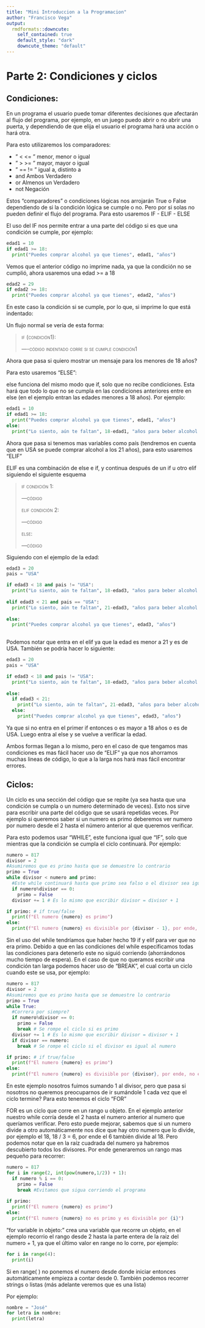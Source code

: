 ```yaml
---
title: "Mini Introduccion a la Programacion"
author: "Francisco Vega"
output:
  rmdformats::downcute:
    self_contained: true
    default_style: "dark"
    downcute_theme: "default"
---
```


# Parte 2: Condiciones y ciclos

## Condiciones: 

En un programa el usuario puede tomar diferentes decisiones que afectarán al flujo del programa, por ejemplo, en un juego puedo abrir o no abrir una puerta, y dependiendo de que elija el usuario el programa hará una acción o hará otra.

Para esto utilizaremos los comparadores:

-   " \< \<= " menor, menor o igual
-   " > >= " mayor, mayor o igual
-   " == != " igual a, distinto a
-    and Ambos Verdadero
-    or Almenos un Verdadero
-    not Negación

Estos "comparadores" o condiciones lógicas nos arrojarán True o False dependiendo de si la condición lógica se cumple o no. Pero por si solas no pueden definir el flujo del programa. Para esto usaremos IF - ELIF - ELSE

El uso del IF nos permite entrar a una parte del código si es que una condición se cumple, por ejemplo:

```python
edad1 = 10
if edad1 >= 18:
  print("Puedes comprar alcohol ya que tienes", edad1, "años")
```

Vemos que el anterior código no imprime nada, ya que la condición no se cumplió, ahora usaremos una edad \>= a 18

```python
edad2 = 29
if edad2 >= 18:
  print("Puedes comprar alcohol ya que tienes", edad2, "años")
```

En este caso la condición si se cumple, por lo que, si imprime lo que está indentado:

Un flujo normal se vería de esta forma:

> [if (condición1):]{.smallcaps}
>
> [----código indentado corre si se cumple condición1]{.smallcaps}

Ahora que pasa si quiero mostrar un mensaje para los menores de 18 años?

Para esto usaremos "ELSE":

else funciona del mismo modo que if, solo que no recibe condiciones. Esta hará que todo lo que no se cumpla en las condiciones anteriores entre en else (en el ejemplo entran las edades menores a 18 años). Por ejemplo:

```python
edad1 = 10
if edad1 >= 18:
  print("Puedes comprar alcohol ya que tienes", edad1, "años")
else:
  print("Lo siento, aún te faltan", 18-edad1, "años para beber alcohol legalmente")
```

Ahora que pasa si tenemos mas variables como país (tendremos en cuenta que en USA se puede comprar alcohol a los 21 años), para esto usaremos "ELIF"

ELIF es una combinación de else e if, y continua después de un if u otro elif siguiendo el siguiente esquema

> [if condición 1:]{.smallcaps}
>
> [---código]{.smallcaps}
>
> [elif condición 2:]{.smallcaps}
>
> [---código]{.smallcaps}
>
> [else:]{.smallcaps}
>
> [---código]{.smallcaps}

Siguiendo con el ejemplo de la edad:

```python
edad3 = 20
pais = "USA"

if edad3 < 18 and pais != "USA":
  print("Lo siento, aún te faltan", 18-edad3, "años para beber alcohol legalmente")
  
elif edad3 < 21 and pais == "USA":
  print("Lo siento, aún te faltan", 21-edad3, "años para beber alcohol legalmente")
  
else:
  print("Puedes comprar alcohol ya que tienes", edad3, "años")
  
```

Podemos notar que entra en el elif ya que la edad es menor a 21 y es de USA. También se podría hacer lo siguiente:

```python
edad3 = 20
pais = "USA"

if edad3 < 18 and pais != "USA":
  print("Lo siento, aún te faltan", 18-edad3, "años para beber alcohol legalmente")
  
else:
  if edad3 < 21:
    print("Lo siento, aún te faltan", 21-edad3, "años para beber alcohol legalmente")
  else:
    print("Puedes comprar alcohol ya que tienes", edad3, "años")
```

Ya que si no entra en el primer if entonces o es mayor a 18 años o es de USA. Luego entra al else y se vuelve a verificar la edad.

Ambos formas llegan a lo mismo, pero en el caso de que tengamos mas condiciones es mas fácil hacer uso de "ELIF" ya que nos ahorramos muchas lineas de código, lo que a la larga nos hará mas fácil encontrar errores.

## Ciclos:

Un ciclo es una sección del código que se repite (ya sea hasta que una condición se cumpla o un numero determinado de veces). Esto nos sirve para escribir una parte del código que se usará repetidas veces. Por ejemplo si queremos saber si un numero es primo deberemos ver numero por numero desde el 2 hasta el número anterior al que queremos verificar.

Para esto podemos usar "WHILE", este funciona igual que "IF", solo que mientras que la condición se cumpla el ciclo continuará. Por ejemplo:

```python

numero = 817
divisor = 2
#Asumiremos que es primo hasta que se demuestre lo contrario
primo = True
while divisor < numero and primo:
  #Este while continuará hasta que primo sea falso o el divisor sea igual al numero
  if numero%divisor == 0:
    primo = False
  divisor += 1 # Es lo mismo que escribir divisor = divisor + 1

if primo: # if true/false
  print(f"El numero {numero} es primo")
else:
  print(f"El numero {numero} es divisible por {divisor - 1}, por ende, no es primo")
```

Sin el uso del while tendríamos que haber hecho 19 if y elif para ver que no era primo. Debido a que en las condiciones del while especificamos todas las condiciones para detenerlo este no siguió corriendo (ahorrándonos mucho tiempo de espera). En el caso de que no queramos escribir una condición tan larga podemos hacer uso de "BREAK", el cual corta un ciclo cuando este se usa, por ejemplo:

```python
numero = 817
divisor = 2
#Asumiremos que es primo hasta que se demuestre lo contrario
primo = True
while True:
  #Correra por siempre?
  if numero%divisor == 0:
    primo = False
    break # Se rompe el ciclo si es primo
  divisor += 1 # Es lo mismo que escribir divisor = divisor + 1
  if divisor == numero:
    break # Se rompe el ciclo si el divisor es igual al numero

if primo: # if true/false
  print(f"El numero {numero} es primo")
else:
  print(f"El numero {numero} es divisible por {divisor}, por ende, no es primo")
```

En este ejemplo nosotros fuimos sumando 1 al divisor, pero que pasa si nosotros no queremos preocuparnos de ir sumándole 1 cada vez que el ciclo termine? Para esto tenemos el ciclo "FOR"

FOR es un ciclo que corre en un rango u objeto. En el ejemplo anterior nuestro while corría desde el 2 hasta el numero anterior al numero que queríamos verificar. Pero esto puede mejorar, sabemos que si un numero divide a otro automáticamente nos dice que hay otro numero que lo divide, por ejemplo el 18, 18 / 3 = 6, por ende el 6 también divide al 18. Pero podemos notar que en la raíz cuadrada del numero ya habremos descubierto todos los divisores. Por ende generaremos un rango mas pequeño para recorrer:

```python
numero = 817
for i in range(2, int(pow(numero,1/2)) + 1):
  if numero % i == 0:
    primo = False
    break #Evitamos que sigua corriendo el programa
    
if primo:
  print(f"El numero {numero} es primo")
else:
  print(f"El numero {numero} no es primo y es divisible por {i}")
```

"for variable in objeto:" crea una variable que recorre un objeto, en el ejemplo recorrio el rango desde 2 hasta la parte entera de la raiz del numero + 1, ya que el último valor en range no lo corre, por ejemplo:

```python
for i in range(4): 
  print(i)
```

Si en range( ) no ponemos el numero desde donde iniciar entonces automáticamente empieza a contar desde 0. También podemos recorrer strings o listas (más adelante veremos que es una lista)

Por ejemplo:

```python
nombre = "José"
for letra in nombre:
  print(letra)
```
